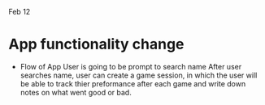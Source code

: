 Feb 12

# App functionality change

- Flow of App
User is going to be prompt to search name
After user searches name, user can create a game session, in which the user will be able
to track thier preformance after each game and write down notes on what went good or bad.